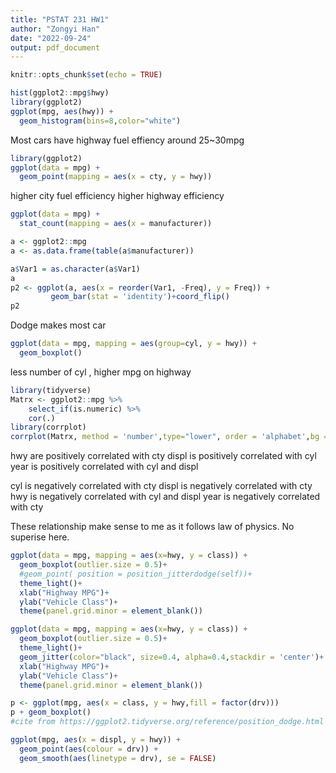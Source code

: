 ```yaml
---
title: "PSTAT 231 HW1"
author: "Zongyi Han"
date: "2022-09-24"
output: pdf_document
---
```


```r
knitr::opts_chunk$set(echo = TRUE)
```

```R

hist(ggplot2::mpg$hwy)
library(ggplot2)
ggplot(mpg, aes(hwy)) +
  geom_histogram(bins=8,color="white")

```
Most cars have highway fuel effiency around 25~30mpg

```r
library(ggplot2)
ggplot(data = mpg) + 
  geom_point(mapping = aes(x = cty, y = hwy))
```
higher city fuel efficiency higher highway efficiency 

```r
ggplot(data = mpg) + 
  stat_count(mapping = aes(x = manufacturer))

```
```r
a <- ggplot2::mpg
a <- as.data.frame(table(a$manufacturer))

a$Var1 = as.character(a$Var1)
a
p2 <- ggplot(a, aes(x = reorder(Var1, -Freq), y = Freq)) +
         geom_bar(stat = 'identity')+coord_flip()
p2
```
Dodge makes most car
```r
ggplot(data = mpg, mapping = aes(group=cyl, y = hwy)) + 
  geom_boxplot()
```
less number of cyl , higher mpg on highway

```r
library(tidyverse)
Matrx <- ggplot2::mpg %>%
    select_if(is.numeric) %>%
    cor(.)
library(corrplot)
corrplot(Matrx, method = 'number',type="lower", order = 'alphabet',bg = "grey") 
```
hwy are positively correlated with cty
displ is positively correlated with cyl
year is positively correlated with cyl and displ

cyl is negatively correlated with cty
displ is negatively correlated with cty
hwy is negatively correlated with cyl and displ
year is negatively correlated with cty

These relationship make sense to me as it follows law of physics.
No superise here.

```r
ggplot(data = mpg, mapping = aes(x=hwy, y = class)) + 
  geom_boxplot(outlier.size = 0.5)+
  #geom_point( position = position_jitterdodge(self))+
  theme_light()+
  xlab("Highway MPG")+
  ylab("Vehicle Class")+
  theme(panel.grid.minor = element_blank())

ggplot(data = mpg, mapping = aes(x=hwy, y = class)) + 
  geom_boxplot(outlier.size = 0.5)+
  theme_light()+
  geom_jitter(color="black", size=0.4, alpha=0.4,stackdir = 'center')+
  xlab("Highway MPG")+
  ylab("Vehicle Class")+
  theme(panel.grid.minor = element_blank())
```
```r
p <- ggplot(mpg, aes(x = class, y = hwy,fill = factor(drv)))
p + geom_boxplot() 
#cite from https://ggplot2.tidyverse.org/reference/position_dodge.html with modification
```
```r
ggplot(mpg, aes(x = displ, y = hwy)) +
  geom_point(aes(colour = drv)) +
  geom_smooth(aes(linetype = drv), se = FALSE)
```

